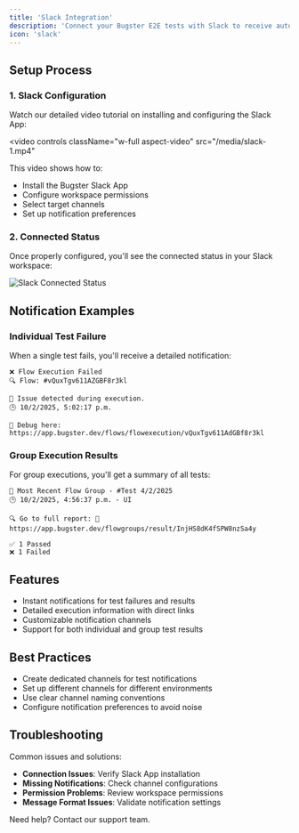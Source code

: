 ```yaml
---
title: 'Slack Integration'
description: 'Connect your Bugster E2E tests with Slack to receive automated test results and notifications directly in your Slack channels. Get instant updates about test executions, failures, and group results.'
icon: 'slack'
---
```


## Setup Process

### 1. Slack Configuration
Watch our detailed video tutorial on installing and configuring the Slack App:

<video 
  controls
  className="w-full aspect-video"
  src="/media/slack-1.mp4"
></video>

This video shows how to:
- Install the Bugster Slack App
- Configure workspace permissions
- Select target channels
- Set up notification preferences

### 2. Connected Status
Once properly configured, you'll see the connected status in your Slack workspace:

<img 
  className="w-full"
  src="/media/slack-connected.png" 
  alt="Slack Connected Status"
/>

## Notification Examples

### Individual Test Failure
When a single test fails, you'll receive a detailed notification:

```
❌ Flow Execution Failed  
🔍 Flow: #vQuxTgv611AZGBF8r3kl  

🚨 Issue detected during execution.  
🕒 10/2/2025, 5:02:17 p.m.  

🔗 Debug here: https://app.bugster.dev/flows/flowexecution/vQuxTgv611AdGBf8r3kl  
```

### Group Execution Results
For group executions, you'll get a summary of all tests:

```
📢 Most Recent Flow Group - #Test 4/2/2025  
🕒 10/2/2025, 4:56:37 p.m. - UI  

🔍 Go to full report: 🔗 https://app.bugster.dev/flowgroups/result/InjHS8dK4fSPW8nzSa4y  

✅ 1 Passed  
❌ 1 Failed  
```

## Features

- Instant notifications for test failures and results
- Detailed execution information with direct links
- Customizable notification channels
- Support for both individual and group test results

## Best Practices

- Create dedicated channels for test notifications
- Set up different channels for different environments
- Use clear channel naming conventions
- Configure notification preferences to avoid noise

## Troubleshooting

Common issues and solutions:

- **Connection Issues**: Verify Slack App installation
- **Missing Notifications**: Check channel configurations
- **Permission Problems**: Review workspace permissions
- **Message Format Issues**: Validate notification settings

Need help? Contact our support team. 